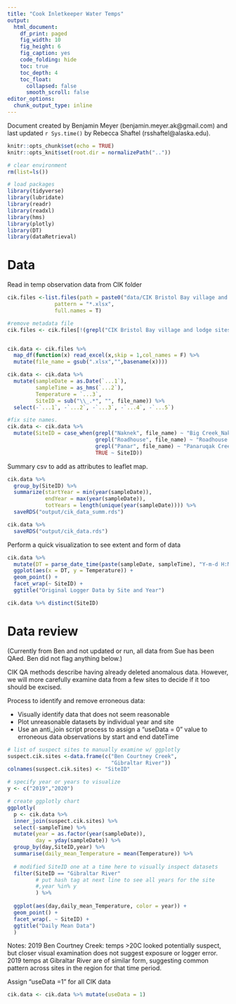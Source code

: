 ```yaml
---
title: "Cook Inletkeeper Water Temps"
output:
  html_document: 
    df_print: paged
    fig_width: 10
    fig_height: 6
    fig_caption: yes
    code_folding: hide
    toc: true
    toc_depth: 4
    toc_float:
      collapsed: false
      smooth_scroll: false
editor_options: 
  chunk_output_type: inline
---
```


Document created by Benjamin Meyer (benjamin.meyer.ak@gmail.com) and last updated `r Sys.time()` by Rebecca Shaftel (rsshaftel@alaska.edu).

```r
knitr::opts_chunk$set(echo = TRUE)
knitr::opts_knit$set(root.dir = normalizePath(".."))

# clear environment
rm(list=ls())

# load packages
library(tidyverse)
library(lubridate)
library(readr)
library(readxl)
library(hms)
library(plotly)
library(DT)
library(dataRetrieval)
```


# Data

Read in temp observation data from CIK folder

```r
cik.files <-list.files(path = paste0("data/CIK Bristol Bay village and lodge sites"),
               pattern = "*.xlsx", 
               full.names = T)

#remove metadata file
cik.files <- cik.files[!(grepl("CIK Bristol Bay village and lodge sites/CIK Bristol", cik.files))]


cik.data <- cik.files %>% 
  map_df(function(x) read_excel(x,skip = 1,col_names = F) %>% 
  mutate(file_name = gsub(".xlsx","",basename(x))))

cik.data <- cik.data %>% 
  mutate(sampleDate = as.Date(`...1`),
         sampleTime = as_hms(`...2`),
         Temperature = `...3`,
         SiteID = sub("\\_.*", "", file_name)) %>%  
  select(-`...1`, -`...2`, -`...3`, -`...4`, -`...5`) 

#fix site names. 
cik.data <- cik.data %>% 
  mutate(SiteID = case_when(grepl("Naknek", file_name) ~ "Big Creek_Naknek",
                            grepl("Roadhouse", file_name) ~ "Roadhouse Creek",
                            grepl("Panar", file_name) ~ "Panaruqak Creek",
                            TRUE ~ SiteID))


```

Summary csv to add as attributes to leaflet map.

```r
cik.data %>% 
  group_by(SiteID) %>% 
  summarize(startYear = min(year(sampleDate)),
            endYear = max(year(sampleDate)),
            totYears = length(unique(year(sampleDate)))) %>% 
  saveRDS("output/cik_data_summ.rds")

```

```r
cik.data %>% 
  saveRDS("output/cik_data.rds")
```

Perform a quick visualization to see extent and form of data
```r
cik.data %>%
  mutate(DT = parse_date_time(paste(sampleDate, sampleTime), "Y-m-d H:M:S")) %>%
  ggplot(aes(x = DT, y = Temperature)) +
  geom_point() +
  facet_wrap(~ SiteID) +
  ggtitle("Original Logger Data by Site and Year")

cik.data %>% distinct(SiteID)

```

# Data review

(Currently from Ben and not updated or run, all data from Sue has been QAed. Ben did not flag anything below.)

CIK QA methods describe having already deleted anomalous data.  However, we will more carefully examine data from a few sites to decide if it too should be excised.


Process to identify and remove erroneous data:

* Visually identify data that does not seem reasonable
* Plot unreasonable datasets by individual year and site
* Use an anti_join script process to assign a "useData = 0" value to erroneous data observations by start and end dateTime

```r

# list of suspect sites to manually examine w/ ggplotly 
suspect.cik.sites <-data.frame(c("Ben Courtney Creek",
                                 "Gibraltar River"))
colnames(suspect.cik.sites) <- "SiteID"

# specify year or years to visualize
y <- c("2019","2020")

# create ggplotly chart
ggplotly(
  p <- cik.data %>%
  inner_join(suspect.cik.sites) %>%
  select(-sampleTime) %>%
  mutate(year = as.factor(year(sampleDate)),
         day = yday(sampleDate)) %>%
  group_by(day,SiteID,year) %>%
  summarise(daily_mean_Temperature = mean(Temperature)) %>%
  
  # modified SiteID one at a time here to visually inspect datasets
  filter(SiteID == "Gibraltar River"
         # put hash tag at next line to see all years for the site
         #,year %in% y
         ) %>%
  
  ggplot(aes(day,daily_mean_Temperature, color = year)) +
  geom_point() +
  facet_wrap(. ~ SiteID) +
  ggtitle("Daily Mean Data")
  )

```


Notes: 2019 Ben Courtney Creek: temps >20C looked potentially suspect, but closer visual examination does not suggest exposure or logger error.  2019 temps at Gibraltar River are of similar form, suggesting common pattern across sites in the region for that time period.


Assign "useData =1" for all CIK data
```r
cik.data <- cik.data %>% mutate(useData = 1)
```


